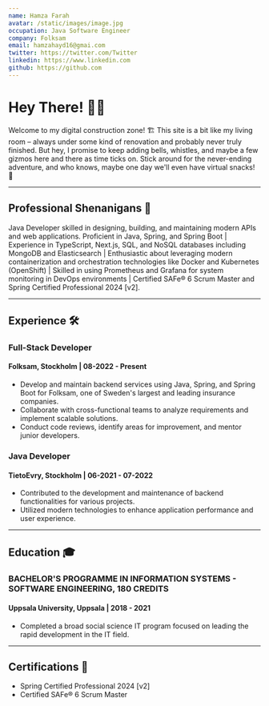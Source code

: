 ```yaml
---
name: Hamza Farah
avatar: /static/images/image.jpg
occupation: Java Software Engineer
company: Folksam
email: hamzahayd16@gmai.com
twitter: https://twitter.com/Twitter
linkedin: https://www.linkedin.com
github: https://github.com
---
```


# Hey There! 👋🏽

Welcome to my digital construction zone! 🏗️ This site is a bit like my living room – always under some kind of renovation and probably never truly finished.
But hey, I promise to keep adding bells, whistles, and maybe a few gizmos here and there as time ticks on.
Stick around for the never-ending adventure, and who knows, maybe one day we'll even have virtual snacks! 🍿

---

## Professional Shenanigans 💼

Java Developer skilled in designing, building, and maintaining modern APIs and web applications. Proficient in Java, Spring, and Spring Boot | Experience in TypeScript, Next.js, SQL, and NoSQL databases including MongoDB and Elasticsearch | Enthusiastic about leveraging modern containerization and orchestration technologies like Docker and Kubernetes (OpenShift) | Skilled in using Prometheus and Grafana for system monitoring in DevOps environments | Certified SAFe® 6 Scrum Master and Spring Certified Professional 2024 [v2].

---

## Experience 🛠️

### Full-Stack Developer

#### Folksam, Stockholm | 08-2022 - Present

- Develop and maintain backend services using Java, Spring, and Spring Boot for Folksam, one of Sweden's largest and leading insurance companies.
- Collaborate with cross-functional teams to analyze requirements and implement scalable solutions.
- Conduct code reviews, identify areas for improvement, and mentor junior developers.

### Java Developer

#### TietoEvry, Stockholm | 06-2021 - 07-2022

- Contributed to the development and maintenance of backend functionalities for various projects.
- Utilized modern technologies to enhance application performance and user experience.

---

## Education 🎓

### BACHELOR'S PROGRAMME IN INFORMATION SYSTEMS - SOFTWARE ENGINEERING, 180 CREDITS

#### Uppsala University, Uppsala | 2018 - 2021

- Completed a broad social science IT program focused on leading the rapid development in the IT field.

---

## Certifications 📜

- Spring Certified Professional 2024 [v2]
- Certified SAFe® 6 Scrum Master
